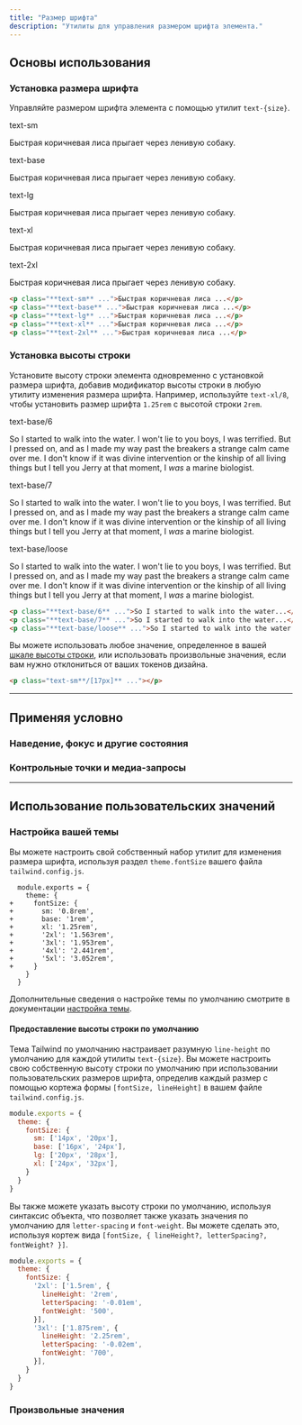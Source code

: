 ```yaml
---
title: "Размер шрифта"
description: "Утилиты для управления размером шрифта элемента."
---
```




## Основы использования

### Установка размера шрифта

Управляйте размером шрифта элемента с помощью утилит `text-{size}`.

<Example>
  <div class="flex flex-col gap-8">
    <div>
      <span class="font-medium text-sm text-slate-500 font-mono mb-3 dark:text-slate-400">text-sm</span>
      <p class="text-sm font-medium text-slate-900 dark:text-slate-200">
        Быстрая коричневая лиса прыгает через ленивую собаку.
      </p>
    </div>
    <div>
      <span class="font-medium text-sm text-slate-500 font-mono mb-3 dark:text-slate-400">text-base</span>
      <p class="text-base font-medium text-slate-900 dark:text-slate-200">
        Быстрая коричневая лиса прыгает через ленивую собаку.
      </p>
    </div>
    <div>
      <span class="font-medium text-sm text-slate-500 font-mono mb-3 dark:text-slate-400">text-lg</span>
      <p class="text-lg font-medium text-slate-900 dark:text-slate-200">
        Быстрая коричневая лиса прыгает через ленивую собаку.
      </p>
    </div>
    <div>
      <span class="font-medium text-sm text-slate-500 font-mono mb-3 dark:text-slate-400">text-xl</span>
      <p class="text-xl font-medium text-slate-900 dark:text-slate-200">
        Быстрая коричневая лиса прыгает через ленивую собаку.
      </p>
    </div>
    <div>
      <span class="font-medium text-sm text-slate-500 font-mono mb-3 dark:text-slate-400">text-2xl</span>
      <p class="text-2xl font-medium text-slate-900 dark:text-slate-200">
        Быстрая коричневая лиса прыгает через ленивую собаку.
      </p>
    </div>
  </div>
</Example>

```html
<p class="**text-sm** ...">Быстрая коричневая лиса ...</p>
<p class="**text-base** ...">Быстрая коричневая лиса ...</p>
<p class="**text-lg** ...">Быстрая коричневая лиса ...</p>
<p class="**text-xl** ...">Быстрая коричневая лиса ...</p>
<p class="**text-2xl** ...">Быстрая коричневая лиса ...</p>
```

### Установка высоты строки

Установите высоту строки элемента одновременно с установкой размера шрифта, добавив модификатор высоты строки в любую утилиту изменения размера шрифта. Например, используйте `text-xl/8`, чтобы установить размер шрифта `1.25rem` с высотой строки `2rem`.

<Example>
  <div class="flex flex-col gap-8">
    <div>
      <span class="font-medium text-sm text-slate-500 font-mono mb-3 dark:text-slate-400">text-base/6</span>
      <p class="text-base/6 text-slate-900 dark:text-slate-200">
        So I started to walk into the water. I won't lie to you boys, I was terrified. But I pressed on, and as I made my way past the breakers a strange calm came over me. I don't know if it was divine intervention or the kinship of all living things but I tell you Jerry at that moment, I <em>was</em> a marine biologist.
      </p>
    </div>
    <div>
      <span class="font-medium text-sm text-slate-500 font-mono mb-3 dark:text-slate-400">text-base/7</span>
      <p class="text-base/7 text-slate-900 dark:text-slate-200">
        So I started to walk into the water. I won't lie to you boys, I was terrified. But I pressed on, and as I made my way past the breakers a strange calm came over me. I don't know if it was divine intervention or the kinship of all living things but I tell you Jerry at that moment, I <em>was</em> a marine biologist.
      </p>
    </div>
    <div>
      <span class="font-medium text-sm text-slate-500 font-mono mb-3 dark:text-slate-400">text-base/loose</span>
      <p class="text-base/loose text-slate-900 dark:text-slate-200">
        So I started to walk into the water. I won't lie to you boys, I was terrified. But I pressed on, and as I made my way past the breakers a strange calm came over me. I don't know if it was divine intervention or the kinship of all living things but I tell you Jerry at that moment, I <em>was</em> a marine biologist.
      </p>
    </div>
  </div>
</Example>

```html
<p class="**text-base/6** ...">So I started to walk into the water...</p>
<p class="**text-base/7** ...">So I started to walk into the water...</p>
<p class="**text-base/loose** ...">So I started to walk into the water...</p>
```

Вы можете использовать любое значение, определенное в вашей [шкале высоты строки](/docs/line-height), или использовать произвольные значения, если вам нужно отклониться от ваших токенов дизайна.

```html
<p class="text-sm**/[17px]** ..."></p>
```

---

## <Heading ignore>Применяя условно</Heading>

### <Heading ignore>Наведение, фокус и другие состояния</Heading>

<HoverFocusAndOtherStates defaultClass="text-sm" featuredClass="text-base" element="p" />

### <Heading ignore>Контрольные точки и медиа-запросы</Heading>

<BreakpointsAndMediaQueries defaultClass="text-sm" featuredClass="text-base" element="p" />

---

## Использование пользовательских значений

### Настройка вашей темы

Вы можете настроить свой собственный набор утилит для изменения размера шрифта, используя раздел `theme.fontSize` вашего файла `tailwind.config.js`.

```diff-js tailwind.config.js
  module.exports = {
    theme: {
+     fontSize: {
+       sm: '0.8rem',
+       base: '1rem',
+       xl: '1.25rem',
+       '2xl': '1.563rem',
+       '3xl': '1.953rem',
+       '4xl': '2.441rem',
+       '5xl': '3.052rem',
+     }
    }
  }
```

Дополнительные сведения о настройке темы по умолчанию смотрите в документации [настройка темы](/docs/theme#customizing-the-default-theme).

#### Предоставление высоты строки по умолчанию

Тема Tailwind по умолчанию настраивает разумную `line-height` по умолчанию для каждой утилиты  `text-{size}`. Вы можете настроить свою собственную высоту строки по умолчанию при использовании пользовательских размеров шрифта, определив каждый размер с помощью кортежа формы `[fontSize, lineHeight]` в вашем файле `tailwind.config.js`.

```js tailwind.config.js
module.exports = {
  theme: {
    fontSize: {
      sm: ['14px', '20px'],
      base: ['16px', '24px'],
      lg: ['20px', '28px'],
      xl: ['24px', '32px'],
    }
  }
}
```

Вы также можете указать высоту строки по умолчанию, используя синтаксис объекта, что позволяет также указать значения по умолчанию для `letter-spacing` и `font-weight`. Вы можете сделать это, используя кортеж вида `[fontSize, { lineHeight?, letterSpacing?, fontWeight? }]`.

```js tailwind.config.js
module.exports = {
  theme: {
    fontSize: {
      '2xl': ['1.5rem', {
        lineHeight: '2rem',
        letterSpacing: '-0.01em',
        fontWeight: '500',
      }],
      '3xl': ['1.875rem', {
        lineHeight: '2.25rem',
        letterSpacing: '-0.02em',
        fontWeight: '700',
      }],
    }
  }
}
```

### Произвольные значения

<ArbitraryValues property="font-size" featuredClass="text-[14px]" element="p" />
